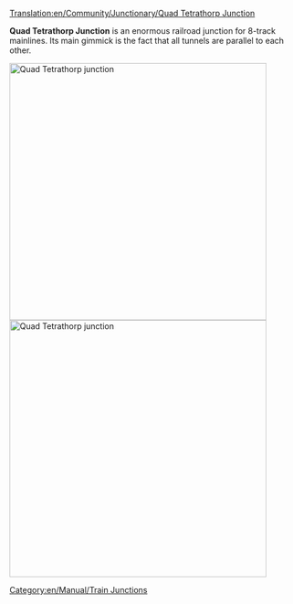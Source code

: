 [[Translation:en/Community/Junctionary/Quad Tetrathorp Junction]]

{{en/Community/Junctionary/Navigation}}

'''Quad Tetrathorp Junction''' is an enormous railroad junction for 8-track mainlines. Its main gimmick is the fact that all tunnels are parallel to each other.

[[File:en/Community/Junctionary/Quad Tetrathorp Junction.png|left|thumb|450px|Quad Tetrathorp junction]][[File:en/Community/Junctionary/Quad Tetrathorp Junction 2.png|left|thumb|450px|Quad Tetrathorp junction]]

{{en/Community/Junctionary/Junction Criteria|High|4|1|0|2.5|1|1|1|1|0|0|3||Broken down trains only affect the one track.|
* Can handle large amount of traffic.
}}

[[Category:en/Manual/Train Junctions]]